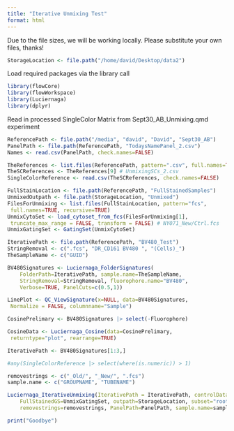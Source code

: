 ```yaml
---
title: "Iterative Unmixing Test"
format: html
---
```


Due to the file sizes, we will be working locally. Please substitute your own files, thanks!

```r
StorageLocation <- file.path("/home/david/Desktop/data2")
```

Load required packages via the library call 

```r
library(flowCore)
library(flowWorkspace)
library(Luciernaga)
library(dplyr)
```

Read in processed SingleColor Matrix from Sept30_AB_Unmixing.qmd experiment

```r
ReferencePath <- file.path("/media", "david", "David", "Sept30_AB")
PanelPath <- file.path(ReferencePath, "TodaysNamePanel_2.csv")
Names <- read.csv(PanelPath, check.names=FALSE)

TheReferences <- list.files(ReferencePath, pattern=".csv", full.names=TRUE)
TheSCReferences <- TheReferences[9] # UnmixingSCs_2.csv
SingleColorReference <- read.csv(TheSCReferences, check.names=FALSE)

FullStainLocation <- file.path(ReferencePath, "FullStainedSamples")
UnmixedOutpath <- file.path(StorageLocation, "Unmixed")
FilesForUnmixing <- list.files(FullStainLocation, pattern="fcs",
 full.names=TRUE, recursive=TRUE)
UnmixCytoSet <- load_cytoset_from_fcs(FilesForUnmixing[1],
 truncate_max_range = FALSE, transform = FALSE) # NY071_New/Ctrl.fcs
UnmixGatingSet <- GatingSet(UnmixCytoSet)
```

```r
IterativePath <- file.path(ReferencePath, "BV480_Test")
StringRemoval <- c(".fcs", "DR_CD161 BV480 ", "(Cells)_")
TheSampleName <- c("GUID") 

BV480Signatures <- Luciernaga_FolderSignatures(
    FolderPath=IterativePath, sample.name=TheSampleName,
    StringRemoval=StringRemoval, fluorophore.name="BV480",
    Verbose=TRUE, PanelCuts=c(0.5,1))

LinePlot <- QC_ViewSignature(x=NULL, data=BV480Signatures,
 Normalize = FALSE, columnname="Sample")

CosinePrelimary <- BV480Signatures |> select(-Fluorophore)

CosineData <- Luciernaga_Cosine(data=CosinePrelimary,
 returntype="plot", rearrange=TRUE)

IterativePath <- BV480Signatures[1:3,]

#any(SingleColorReference |> select(where(is.numeric)) > 1)
```


```r
removestrings <- c("_Old/", "_New/", ".fcs")
sample.name <- c("GROUPNAME", "TUBENAME") 

Luciernaga_IterativeUnmixing(IterativePath = IterativePath, controlData=SingleColorReference,
    FullStainedGS=UnmixGatingSet, outpath=StorageLocation, subset="root",
    removestrings=removestrings, PanelPath=PanelPath, sample.name=sample.name)
```

```r
print("Goodbye")
```